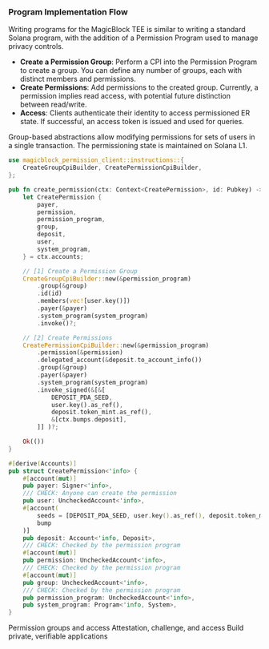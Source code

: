 ### Program Implementation Flow

Writing programs for the MagicBlock TEE is similar to writing a standard Solana program, with the addition of a Permission Program used to manage privacy controls.

- **Create a Permission Group**: Perform a CPI into the Permission Program to create a group. You can define any number of groups, each with distinct members and permissions.
- **Create Permissions**: Add permissions to the created group. Currently, a permission implies read access, with potential future distinction between read/write.
- **Access**: Clients authenticate their identity to access permissioned ER state. If successful, an access token is issued and used for queries.

Group-based abstractions allow modifying permissions for sets of users in a single transaction. The permissioning state is maintained on Solana L1.

```rust
use magicblock_permission_client::instructions::{
    CreateGroupCpiBuilder, CreatePermissionCpiBuilder,
};

pub fn create_permission(ctx: Context<CreatePermission>, id: Pubkey) -> Result<()> {
    let CreatePermission {
        payer,
        permission,
        permission_program,
        group,
        deposit,
        user,
        system_program,
    } = ctx.accounts;

    // [1] Create a Permission Group
    CreateGroupCpiBuilder::new(&permission_program)
        .group(&group)
        .id(id)
        .members(vec![user.key()])
        .payer(&payer)
        .system_program(system_program)
        .invoke()?;

    // [2] Create Permissions
    CreatePermissionCpiBuilder::new(&permission_program)
        .permission(&permission)
        .delegated_account(&deposit.to_account_info())
        .group(&group)
        .payer(&payer)
        .system_program(system_program)
        .invoke_signed(&[&[
            DEPOSIT_PDA_SEED,
            user.key().as_ref(),
            deposit.token_mint.as_ref(),
            &[ctx.bumps.deposit],
        ]] )?;

    Ok(())
}

#[derive(Accounts)]
pub struct CreatePermission<'info> {
    #[account(mut)]
    pub payer: Signer<'info>,
    /// CHECK: Anyone can create the permission
    pub user: UncheckedAccount<'info>,
    #[account(
        seeds = [DEPOSIT_PDA_SEED, user.key().as_ref(), deposit.token_mint.as_ref()],
        bump
    )]
    pub deposit: Account<'info, Deposit>,
    /// CHECK: Checked by the permission program
    #[account(mut)]
    pub permission: UncheckedAccount<'info>,
    /// CHECK: Checked by the permission program
    #[account(mut)]
    pub group: UncheckedAccount<'info>,
    /// CHECK: Checked by the permission program
    pub permission_program: UncheckedAccount<'info>,
    pub system_program: Program<'info, System>,
}
```

<TeeEndpoint />
    
<CardGroup cols={2}>
  <Card
    title="Authorization"
    icon="key"
    href="/pages/tools/tee/authorization"
    iconType="duotone"
  >
    Permission groups and access
  </Card>
  <Card
    title="Client Implementation"
    icon="browser"
    href="/pages/tools/tee/client-implementation"
    iconType="duotone"
  >
    Attestation, challenge, and access
  </Card>
  <Card
    title="Privacy Use Case"
    icon="shield-check"
    href="/pages/get-started/use-cases/privacy"
    iconType="duotone"
  >
    Build private, verifiable applications
  </Card>
</CardGroup>
